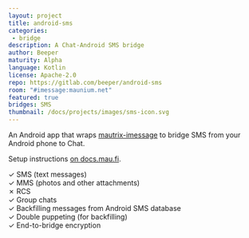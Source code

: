 ```yaml
---
layout: project
title: android-sms
categories:
 - bridge
description: A Chat-Android SMS bridge
author: Beeper
maturity: Alpha
language: Kotlin
license: Apache-2.0
repo: https://gitlab.com/beeper/android-sms
room: "#imessage:maunium.net"
featured: true
bridges: SMS
thumbnail: /docs/projects/images/sms-icon.svg
---
```


An Android app that wraps [mautrix-imessage](https://github.com/tulir/mautrix-imessage)
to bridge SMS from your Android phone to Chat.

Setup instructions [on docs.mau.fi](https://docs.mau.fi/bridges/go/imessage/android/setup.html).

✓ SMS (text messages)  
✓ MMS (photos and other attachments)  
✗ RCS  
✓ Group chats  
✓ Backfilling messages from Android SMS database  
✓ Double puppeting (for backfilling)  
✓ End-to-bridge encryption
